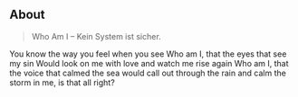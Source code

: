 ## About

> Who Am I – Kein System ist sicher.

You know the way you feel when you see Who am I, that the eyes that see my sin Would look on me with love and watch me rise again
Who am I, that the voice that calmed the sea would call out through the rain and calm the storm in me, is that all right?
